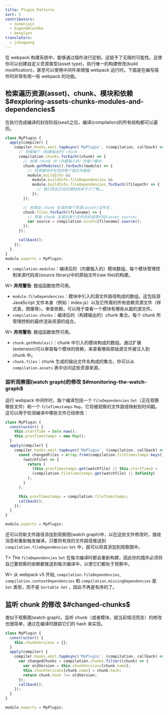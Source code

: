 ```yaml
---
title: Plugin Patterns
sort: 5
contributors:
  - nveenjain
  - EugeneHlushko
  - benglynn
translators:
  - jsbugwang
---
```


在 webpack 构建系统中，能够通过插件进行定制，这赋予了无限的可能性。这使你可以创建自定义资源类型(asset type)，执行唯一的构建修改(build modification)，甚至可以使用中间件来增强 webpack 运行时。下面是在编写插件时非常有用一些 webpack 的功能。

## 检索遍历资源(asset)、chunk、模块和依赖 $#exploring-assets-chunks-modules-and-dependencies$

在执行完成编译的封存阶段(seal)之后，编译(compilation)的所有结构都可以遍历。

```javascript
class MyPlugin {
  apply(compiler) {
    compiler.hooks.emit.tapAsync('MyPlugin', (compilation, callback) => {
      // 检索每个（构建输出的）chunk：
      compilation.chunks.forEach((chunk) => {
        // 检索 chunk 中（内置输入的）的每个模块：
        chunk.getModules().forEach((module) => {
          // 检索模块中包含的每个源文件路径：
          module.buildInfo &&
            module.buildInfo.fileDependencies &&
            module.buildInfo.fileDependencies.forEach((filepath) => {
              // 我们现在已经对源结构有不少了解……
            });
        });

        // 检索由 chunk 生成的每个资源(asset)文件名：
        chunk.files.forEach((filename) => {
          // 获取 chunk 生成的每个文件的资源源代码(asset source)：
          var source = compilation.assets[filename].source();
        });
      });

      callback();
    });
  }
}
module.exports = MyPlugin;
```

- `compilation.modules`：编译后的（内置输入的）模块数组。每个模块管理控制来源代码库(source library)中的原始文件(raw file)的构建。

W> **弃用警告**: 数组函数依然可用。

- `module.fileDependencies`：模块中引入的源文件路径构成的数组。这包括源 JavaScript 文件本身（例如：index.js）以及它所需的所有依赖资源文件（样式表、图像等）。审查依赖，可以用于查看一个模块有哪些从属的源文件。
- `compilation.chunks`：编译后的（构建输出的）chunk 集合。每个 chunk 所管理控制的最终渲染资源的组合。

W> **弃用警告**: 数组函数依然可用。

- `chunk.getModules()`：chunk 中引入的模块构成的数组。通过扩展(extension)可以审查每个模块的依赖，来查看哪些原始源文件被注入到 chunk 中。
- `chunk.files`：chunk 生成的输出文件名构成的集合。你可以从 `compilation.assets` 表中访问这些资源来源。

### 监听观察图(watch graph)的修改 $#monitoring-the-watch-graph$

运行 webpack 中间件时，每个编译包括一个 `fileDependencies` `Set`（正在观察哪些文件）和一个 `fileTimestamps` `Map`，它将被观察的文件路径映射到时间戳。这可以用于检测编译中哪些文件已经修改：

```javascript
class MyPlugin {
  constructor() {
    this.startTime = Date.now();
    this.prevTimestamps = new Map();
  }
  apply(compiler) {
    compiler.hooks.emit.tapAsync('MyPlugin', (compilation, callback) => {
      const changedFiles = Array.from(compilation.fileTimestamps.keys()).filter(
        (watchfile) => {
          return (
            (this.prevTimestamps.get(watchfile) || this.startTime) <
            (compilation.fileTimestamps.get(watchfile) || Infinity)
          );
        }
      );

      this.prevTimestamps = compilation.fileTimestamps;
      callback();
    });
  }
}

module.exports = MyPlugin;
```

还可以将新文件路径添加到观察图(watch graph)中，以在这些文件修改时，接收消息和重新触发编译。只要将有效的文件路径推送到 `compilation.fileDependencies` `Set` 中，就可以将其添加到观察图中。

T> The `fileDependencies` `Set` 在每次编译时都会重新构建，因此你的插件必须将自己要观察的依赖都推送到每次编译中，以使它们都处于观察中。

W> 从 webpack v5 开始, `compilation.fileDependencies`, `compilation.contextDependencies` 和 `compilation.missingDependencies` 是 `Set` 类型，而不是 `Sortable Set` ，因此不再是有序的了。

## 监听 chunk 的修改 $#changed-chunks$

类似于观察图(watch graph)，监听 chunk（或者模块，就当前情况而言）的修改也很简单，通过在编译时跟踪它们的 hash 来实现。

```javascript
class MyPlugin {
  constructor() {
    this.chunkVersions = {};
  }
  apply(compiler) {
    compiler.hooks.emit.tapAsync('MyPlugin', (compilation, callback) => {
      var changedChunks = compilation.chunks.filter((chunk) => {
        var oldVersion = this.chunkVersions[chunk.name];
        this.chunkVersions[chunk.name] = chunk.hash;
        return chunk.hash !== oldVersion;
      });
      callback();
    });
  }
}

module.exports = MyPlugin;
```
